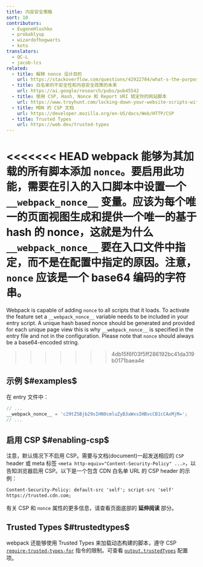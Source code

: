 ```yaml
---
title: 内容安全策略
sort: 10
contributors:
  - EugeneHlushko
  - probablyup
  - wizardofhogwarts
  - koto
translators:
  - QC-L
  - jacob-lcs
related:
  - title: 解释 nonce 设计目的
    url: https://stackoverflow.com/questions/42922784/what-s-the-purpose-of-the-html-nonce-attribute-for-script-and-style-elements
  - title: 白名单的不安全性和内容安全政策的未来
    url: https://ai.google/research/pubs/pub45542
  - title: 使用 CSP, Hash, Nonce 和 Report URI 锁定你的网站脚本
    url: https://www.troyhunt.com/locking-down-your-website-scripts-with-csp-hashes-nonces-and-report-uri/
  - title: MDN 的 CSP 文档
    url: https://developer.mozilla.org/en-US/docs/Web/HTTP/CSP
  - title: Trusted Types
    url: https://web.dev/trusted-types
---
```


<<<<<<< HEAD
webpack 能够为其加载的所有脚本添加 `nonce`。要启用此功能，需要在引入的入口脚本中设置一个 `__webpack_nonce__` 变量。应该为每个唯一的页面视图生成和提供一个唯一的基于 hash 的 nonce，这就是为什么 `__webpack_nonce__` 要在入口文件中指定，而不是在配置中指定的原因。注意，`nonce` 应该是一个 base64 编码的字符串。
=======
Webpack is capable of adding `nonce` to all scripts that it loads. To activate the feature set a `__webpack_nonce__` variable needs to be included in your entry script. A unique hash based nonce should be generated and provided for each unique page view this is why `__webpack_nonce__` is specified in the entry file and not in the configuration. Please note that `nonce` should always be a base64-encoded string.
>>>>>>> 4db15f6f03f5ff286192bc41da319b0171baea4e

## 示例 $#examples$

在 entry 文件中：

```js
// ...
__webpack_nonce__ = 'c29tZSBjb29sIHN0cmluZyB3aWxsIHBvcCB1cCAxMjM=';
// ...
```

## 启用 CSP $#enabling-csp$

注意，默认情况下不启用 CSP。需要与文档(document)一起发送相应的 `CSP` header 或 meta 标签 `<meta http-equiv="Content-Security-Policy" ...>`，以告知浏览器启用 CSP。以下是一个包含 CDN 白名单 URL 的 CSP header 的示例：

```html
Content-Security-Policy: default-src 'self'; script-src 'self'
https://trusted.cdn.com;
```

有关 CSP 和 `nonce` 属性的更多信息，请查看页面底部的 **延伸阅读** 部分。

## Trusted Types $#trustedtypes$

webpack 还能够使用 Trusted Types 来加载动态构建的脚本，遵守 CSP [`require-trusted-types-for`](https://developer.mozilla.org/en-US/docs/Web/HTTP/Headers/Content-Security-Policy/require-trusted-types-for) 指令的限制。可查看 [`output.trustedTypes`](/configuration/output/#outputtrustedtypes) 配置项。
